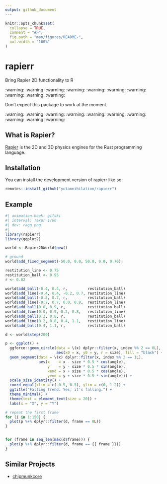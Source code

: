 ```yaml
---
output: github_document
---
```


<!-- README.md is generated from README.Rmd. Please edit that file -->

```r
knitr::opts_chunk$set(
  collapse = TRUE,
  comment = "#>",
  fig.path = "man/figures/README-",
  out.width = "100%"
)
```

# rapierr

Bring Rapier 2D functionality to R

<!-- badges: start -->
<!-- badges: end -->

:warning: :warning: :warning: :warning: :warning: :warning: :warning: :warning: :warning: :warning:

Don't expect this package to work at the moment.

:warning: :warning: :warning: :warning: :warning: :warning: :warning: :warning: :warning: :warning:

## What is Rapier?

[Rapier](https://github.com/dimforge/rapier) is the 2D and 3D physics engines for the Rust programming language. 

## Installation

You can install the development version of rapierr like so:

``` r
remotes::install_github("yutannihilation/rapierr")
```

## Example

```r
#| animation.hook: gifski
#| interval: !expr 1/60
#| dev: ragg_png
#| 
library(rapierr)
library(ggplot2)

world <- Rapier2DWorld$new()

# ground
world$add_fixed_segment(-50.0, 0.0, 50.0, 0.0, 0.70);

restitution_line <- 0.75
restitution_ball <- 0.95
r <- 0.02

world$add_ball(-0.4, 0.4, r,         restitution_ball)
world$add_line(-0.4, 0.4, -0.2, 0.7, restitution_line)
world$add_ball(-0.2, 0.7, r,         restitution_ball)
world$add_line(-0.2, 0.7, 0.0, 0.9,  restitution_line)
world$add_ball(0.0, 0.9, r,          restitution_ball)
world$add_line(0.0, 0.9, 0.2, 0.8,   restitution_line)
world$add_ball(0.2, 0.8, r,          restitution_ball)
world$add_line(0.2, 0.8, 0.4, 1.1,   restitution_line)
world$add_ball(0.4, 1.1, r,          restitution_ball)

d <- world$step(200)

p <- ggplot() +
  ggforce::geom_circle(data = \(x) dplyr::filter(x, index %% 2 == 0L),
                       aes(x0 = x, y0 = y, r = size), fill = "black") +
  geom_segment(data = \(x) dplyr::filter(x, index %% 2 == 1L),
               aes(x    = x - size * 0.5 * cos(angle),
                   y    = y - size * 0.5 * sin(angle),
                   xend = x + size * 0.5 * cos(angle),
                   yend = y + size * 0.5 * sin(angle))) +
  scale_size_identity() +
  coord_equal(xlim = c(-0.5, 0.5), ylim = c(0, 1.2)) +
  ggtitle("Falling trend. Yes, it's falling.") +
  theme_minimal() +
  theme(text = element_text(size = 20)) +
  labs(x = "X", y = "Y")

# repeat the first frame
for (i in 1:150) {
  plot(p %+% dplyr::filter(d, frame == 0L))
}


for (frame in seq_len(max(d$frame))) {
  plot(p %+% dplyr::filter(d, frame == {{ frame }}))
}
```

## Similar Projects

- [chipmunkcore](https://github.com/coolbutuseless/chipmunkcore)
